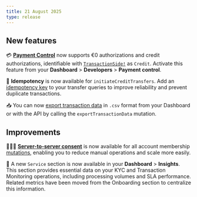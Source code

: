 ```yaml
---
title: 21 August 2025
type: release
---
```


## New features

💳 [**Payment Control**](https://docs.swan.io/developers/using-api/payment-control/) now supports €0 authorizations and credit authorizations, identifiable with [`TransactionSide!`](https://api-reference.swan.io/enums/transaction-side/) as `Credit`. Activate this feature from your **Dashboard** > **Developers** > **Payment control**.

🔑 **Idempotency** is now available for `initiateCreditTransfers`. Add an [idempotency key](https://docs.swan.io/developers/using-api/idempotency/#idempotency-key-requirements) to your transfer queries to improve reliability and prevent duplicate transactions.

📥 You can now [export transaction data](<!--/topics/payments/overview/guide-export/-->) in `.csv` format from your Dashboard or with the API by calling the `exportTransactionData` mutation.

## Improvements

🧑‍🤝‍🧑 [**Server-to-server consent**](https://docs.swan.io/topics/users/consent/#s2s) is now available for all account membership [mutations](https://docs.swan.io/topics/users/consent/#sensitive), enabling you to reduce manual operations and scale more easily.

🔢 A new `Service` section is now available in your **Dashboard** > **Insights**. This section provides essential data on your KYC and Transaction Monitoring operations, including processing volumes and SLA performance. Related metrics have been moved from the Onboarding section to centralize this information.